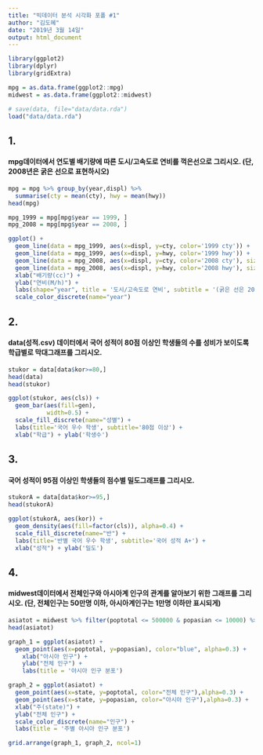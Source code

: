 ```yaml
---
title: "빅데이터 분석 시각화 포폴 #1"
author: "김도혜"
date: "2019년 3월 14일"
output: html_document
---
```


```r
library(ggplot2)
library(dplyr)
library(gridExtra)

mpg = as.data.frame(ggplot2::mpg)
midwest = as.data.frame(ggplot2::midwest)

# save(data, file="data/data.rda")
load("data/data.rda")
```


## 1.
#### mpg데이터에서 연도별 배기량에 따른 도시/고속도로 연비를 꺽은선으로 그리시오. (단, 2008년은 굵은 선으로 표현하시오)


```r
mpg = mpg %>% group_by(year,displ) %>% 
  summarise(cty = mean(cty), hwy = mean(hwy))
head(mpg)

mpg_1999 = mpg[mpg$year == 1999, ]
mpg_2008 = mpg[mpg$year == 2008, ]

ggplot() + 
  geom_line(data = mpg_1999, aes(x=displ, y=cty, color='1999 cty')) + 
  geom_line(data = mpg_1999, aes(x=displ, y=hwy, color='1999 hwy')) +
  geom_line(data = mpg_2008, aes(x=displ, y=cty, color='2008 cty'), size=2) +
  geom_line(data = mpg_2008, aes(x=displ, y=hwy, color='2008 hwy'), size=2) +
  xlab("배기량(cc)") +
  ylab("연비(M/h)") +
  labs(shape="year", title = '도시/고속도로 연비', subtitle = '(굵은 선은 2008년)')+
  scale_color_discrete(name="year")
```


## 2.
#### data(성적.csv) 데이터에서 국어 성적이 80점 이상인 학생들의 수를 성비가 보이도록 학급별로 막대그래프를 그리시오.


```r
stukor = data[data$kor>=80,]
head(data)
head(stukor)

ggplot(stukor, aes(cls)) +
  geom_bar(aes(fill=gen),
           width=0.5) +
  scale_fill_discrete(name="성별") +
  labs(title='국어 우수 학생', subtitle='80점 이상') + 
  xlab("학급") + ylab('학생수')

```


## 3.
#### 국어 성적이 95점 이상인 학생들의 점수별 밀도그래프를 그리시오.


```r
stukorA = data[data$kor>=95,]
head(stukorA)

ggplot(stukorA, aes(kor)) +
  geom_density(aes(fill=factor(cls)), alpha=0.4) +
  scale_fill_discrete(name="반") +
  labs(title='반별 국어 우수 학생', subtitle='국어 성적 A+') + 
  xlab("성적") + ylab('밀도')

```


## 4.
#### midwest데이터에서 전체인구와 아시아계 인구의 관계를 알아보기 위한 그래프를 그리시오. (단, 전체인구는 50만명 이하, 아시아계인구는 1만명 이하만 표시되게)


```r
asiatot = midwest %>% filter(poptotal <= 500000 & popasian <= 10000) %>% select(state,poptotal, popasian)
head(asiatot)

graph_1 = ggplot(asiatot) +
  geom_point(aes(x=poptotal, y=popasian), color="blue", alpha=0.3) +
    xlab("아시아 인구") +
    ylab("전체 인구") +
    labs(title = '아시아 인구 분포') 

graph_2 = ggplot(asiatot) +
  geom_point(aes(x=state, y=poptotal, color="전체 인구"),alpha=0.3) +
  geom_point(aes(x=state, y=popasian, color="아시아 인구"),alpha=0.3) +
  xlab("주(state)") +
  ylab("전체 인구") +
  scale_color_discrete(name="인구") +
  labs(title = '주별 아시아 인구 분포') 

grid.arrange(graph_1, graph_2, ncol=1)
```

